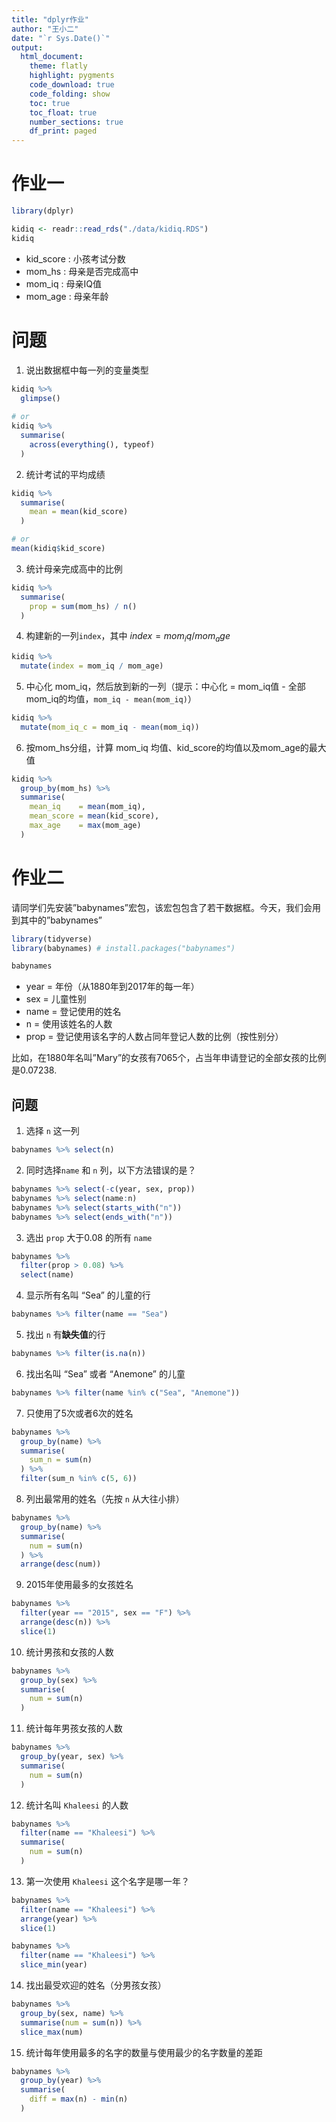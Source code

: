 ```yaml
---
title: "dplyr作业"
author: "王小二"
date: "`r Sys.Date()`"
output: 
  html_document:
    theme: flatly
    highlight: pygments
    code_download: true
    code_folding: show
    toc: true
    toc_float: true
    number_sections: true
    df_print: paged
---
```




# 作业一

```r
library(dplyr)

kidiq <- readr::read_rds("./data/kidiq.RDS")
kidiq
```


- kid_score : 小孩考试分数
- mom_hs    : 母亲是否完成高中
- mom_iq    : 母亲IQ值
- mom_age   : 母亲年龄


# 问题

1. 说出数据框中每一列的变量类型
```r
kidiq %>% 
  glimpse()
  
# or
kidiq %>% 
  summarise(
    across(everything(), typeof)
  )
```

2. 统计考试的平均成绩
```r
kidiq %>%
  summarise(
    mean = mean(kid_score)
  )

# or
mean(kidiq$kid_score)
```

3. 统计母亲完成高中的比例
```r
kidiq %>%
  summarise(
    prop = sum(mom_hs) / n()
  )
```

4. 构建新的一列`index`，其中 $index = mom_iq/mom_age$
```r
kidiq %>%
  mutate(index = mom_iq / mom_age)
```


5. 中心化 mom_iq，然后放到新的一列（提示：中心化 = mom_iq值 - 全部mom_iq的均值，`mom_iq - mean(mom_iq)`）

```r
kidiq %>%
  mutate(mom_iq_c = mom_iq - mean(mom_iq))
```



6. 按mom_hs分组，计算 mom_iq 均值、kid_score的均值以及mom_age的最大值

```r
kidiq %>%
  group_by(mom_hs) %>%
  summarise(
    mean_iq    = mean(mom_iq),
    mean_score = mean(kid_score),
    max_age    = max(mom_age)
  )
```




# 作业二

请同学们先安装"babynames"宏包，该宏包包含了若干数据框。今天，我们会用到其中的"babynames"

```r
library(tidyverse)
library(babynames) # install.packages("babynames")

babynames
```

- year = 年份（从1880年到2017年的每一年）
- sex  = 儿童性别
- name = 登记使用的姓名
- n    = 使用该姓名的人数
- prop = 登记使用该名字的人数占同年登记人数的比例（按性别分）

比如，在1880年名叫"Mary"的女孩有7065个，占当年申请登记的全部女孩的比例是0.07238.




## 问题

1. 选择 `n` 这一列
```r
babynames %>% select(n)
```

2. 同时选择`name` 和 `n` 列，以下方法错误的是？
```r
babynames %>% select(-c(year, sex, prop))
babynames %>% select(name:n)
babynames %>% select(starts_with("n"))
babynames %>% select(ends_with("n"))
```

3. 选出 `prop` 大于0.08 的所有 `name`
```r
babynames %>% 
  filter(prop > 0.08) %>% 
  select(name)
```

4. 显示所有名叫 "Sea" 的儿童的行
```r
babynames %>% filter(name == "Sea")
```

5. 找出 `n` 有**缺失值**的行
```r
babynames %>% filter(is.na(n))
```

6. 找出名叫 "Sea" 或者 "Anemone" 的儿童
```r
babynames %>% filter(name %in% c("Sea", "Anemone"))
```

7. 只使用了5次或者6次的姓名
```r
babynames %>%
  group_by(name) %>%
  summarise(
    sum_n = sum(n)
  ) %>%
  filter(sum_n %in% c(5, 6))
```


8. 列出最常用的姓名（先按 `n` 从大往小排）
```r
babynames %>%
  group_by(name) %>%
  summarise(
    num = sum(n)
  ) %>%
  arrange(desc(num))
```

9. 2015年使用最多的女孩姓名

```r
babynames %>%
  filter(year == "2015", sex == "F") %>%
  arrange(desc(n)) %>% 
  slice(1)
```

10. 统计男孩和女孩的人数
```r
babynames %>%
  group_by(sex) %>%
  summarise(
    num = sum(n)
  )
```

11. 统计每年男孩女孩的人数
```r
babynames %>%
  group_by(year, sex) %>%
  summarise(
    num = sum(n)
  )
```

12. 统计名叫 `Khaleesi` 的人数
```r
babynames %>%
  filter(name == "Khaleesi") %>%
  summarise(
    num = sum(n)
  )
```


13. 第一次使用 `Khaleesi` 这个名字是哪一年？
```r
babynames %>%
  filter(name == "Khaleesi") %>%
  arrange(year) %>% 
  slice(1)

babynames %>%
  filter(name == "Khaleesi") %>%
  slice_min(year)
```

14. 找出最受欢迎的姓名（分男孩女孩）

```r
babynames %>%
  group_by(sex, name) %>%
  summarise(num = sum(n)) %>%
  slice_max(num)
```

15. 统计每年使用最多的名字的数量与使用最少的名字数量的差距

```r
babynames %>%
  group_by(year) %>%
  summarise(
    diff = max(n) - min(n)
  )
```
